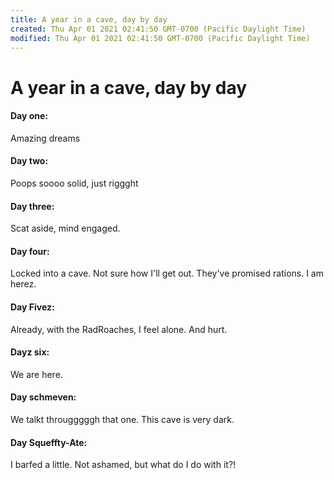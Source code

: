 ```yaml
---
title: A year in a cave, day by day
created: Thu Apr 01 2021 02:41:50 GMT-0700 (Pacific Daylight Time)
modified: Thu Apr 01 2021 02:41:50 GMT-0700 (Pacific Daylight Time)
---
```

# A year in a cave, day by day

#### Day one:
Amazing dreams

#### Day two:
Poops soooo solid, just riggght

#### Day three:
Scat aside, mind engaged.

#### Day four:
Locked into a cave. Not sure how I'll get out. They've promised rations. I am herez.

#### Day Fivez:
Already, with the RadRoaches, I feel alone. And hurt.

#### Dayz six:
We are here.

#### Day schmeven:
We talkt througggggh that one. This cave is very dark.

#### Day Squeffty-Ate:
I barfed a little. Not ashamed, but what do I do with it?! 